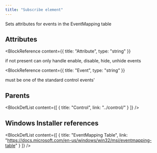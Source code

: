 ```yaml
---
title: "Subscribe element"
---
```



Sets attributes for events in the EventMapping table


## Attributes

<BlockWrapper>

  <BlockReference
    content={{
      title: "Attribute",
      type: "string"
    }}
  >
  if not present can only handle enable, disable, hide, unhide events
  </BlockReference>

  <BlockReference
    content={{
      title: "Event",
      type: "string"
    }}
  >
  must be one of the standard control events'
  </BlockReference>

</BlockWrapper>


## Parents

<BlockDefList content={[
    {
      title: "Control",
      link: "../control/"
    }
  ]}
/>

## Windows Installer references

<BlockDefList content={[
    {
      title: "EventMapping Table",
      link: "https://docs.microsoft.com/en-us/windows/win32/msi/eventmapping-table"
    }
  ]}
/>
